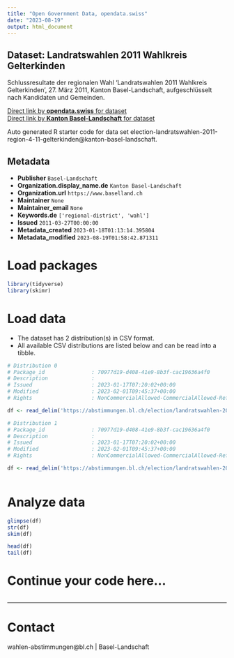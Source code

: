 ```yaml
---
title: "Open Government Data, opendata.swiss"
date: "2023-08-19"
output: html_document
---
```


## Dataset: Landratswahlen 2011 Wahlkreis Gelterkinden

Schlussresultate der regionalen Wahl 'Landratswahlen 2011 Wahlkreis Gelterkinden', 27. März 2011, Kanton Basel-Landschaft, aufgeschlüsselt nach Kandidaten und Gemeinden.

[Direct link by **opendata.swiss** for dataset](https://opendata.swiss/de/dataset/landratswahlen-2011-wahlkreis-gelterkinden)<br>
[Direct link by **Kanton Basel-Landschaft** for dataset](https://abstimmungen.bl.ch/election/landratswahlen-2011-region-4-11-gelterkinden/data)

Auto generated R starter code for data set election-landratswahlen-2011-region-4-11-gelterkinden@kanton-basel-landschaft.

## Metadata

- **Publisher** `Basel-Landschaft`
- **Organization.display_name.de** `Kanton Basel-Landschaft`
- **Organization.url** `https://www.baselland.ch`
- **Maintainer** `None`
- **Maintainer_email** `None`
- **Keywords.de** `['regional-district', 'wahl']`
- **Issued** `2011-03-27T00:00:00`
- **Metadata_created** `2023-01-18T01:13:14.395804`
- **Metadata_modified** `2023-08-19T01:58:42.871311`


# Load packages

```r

library(tidyverse)
library(skimr)

```

# Load data

-   The dataset has 2 distribution(s) in CSV format.
-   All available CSV distributions are listed below and can be read into a tibble.

```r

# Distribution 0
# Package_id               : 70977d19-d408-41e9-8b3f-cac19636a4f0
# Description              : 
# Issued                   : 2023-01-17T07:20:02+00:00
# Modified                 : 2023-02-01T09:45:37+00:00
# Rights                   : NonCommercialAllowed-CommercialAllowed-ReferenceRequired

df <- read_delim('https://abstimmungen.bl.ch/election/landratswahlen-2011-region-4-11-gelterkinden/data-csv')

# Distribution 1
# Package_id               : 70977d19-d408-41e9-8b3f-cac19636a4f0
# Description              : 
# Issued                   : 2023-01-17T07:20:02+00:00
# Modified                 : 2023-02-01T09:45:37+00:00
# Rights                   : NonCommercialAllowed-CommercialAllowed-ReferenceRequired

df <- read_delim('https://abstimmungen.bl.ch/election/landratswahlen-2011-region-4-11-gelterkinden/data-parties-csv')



```

# Analyze data

```r

glimpse(df)
str(df)
skim(df)

head(df)
tail(df)

```

# Continue your code here...

```r

```

------------------------------------------------------------------------

# Contact

wahlen-abstimmungen@bl.ch | Basel-Landschaft

